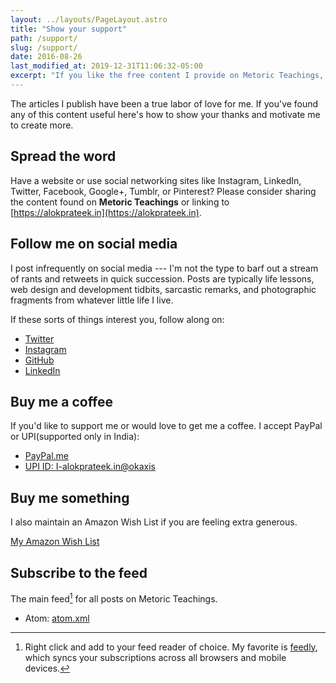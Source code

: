 ```yaml
---
layout: ../layouts/PageLayout.astro
title: "Show your support"
path: /support/
slug: /support/
date: 2016-08-26
last_modified_at: 2019-12-31T11:06:32-05:00
excerpt: "If you like the free content I provide on Metoric Teachings, here's how to show your thanks and motivate me to create more of it."
---
```


The articles I publish have been a true labor of love for me. If you've found any of this content useful here's how to show your thanks and motivate me to create more.

## Spread the word

Have a website or use social networking sites like Instagram, LinkedIn, Twitter, Facebook, Google+, Tumblr, or Pinterest? Please consider sharing the content found on **Metoric Teachings** or linking to [https://alokprateek.in](https://alokprateek.in).

## Follow me on social media

I post infrequently on social media --- I'm not the type to barf out a stream of rants and retweets in quick succession. Posts are typically life lessons, web design and development tidbits, sarcastic remarks, and photographic fragments from whatever little life I live.

If these sorts of things interest you, follow along on:

- [Twitter](https://twitter.com/thewhitewulfy)
- [Instagram](https://instagram.com/thewhitewulfy/)
- [GitHub](https://github.com/thewhitewulfy)
- [LinkedIn](https://www.linkedin.com/in/alokprateek/)

## Buy me a coffee

If you'd like to support me or would love to get me a coffee. I accept PayPal or UPI(supported only in India):

- [PayPal.me](https://www.paypal.me/AlokPrateek)
- [UPI ID: I-alokprateek.in@okaxis](I-alokprateek.in@okaxis)

## Buy me something

I also maintain an Amazon Wish List if you are feeling extra generous.

[My Amazon Wish List](https://www.amazon.in/hz/wishlist/ls/3JO6CO7TCYSK5?ref_=wl_share)

## Subscribe to the feed

The main feed[^feed] for all posts on Metoric Teachings.

- Atom: [atom.xml](/atom.xml)

[^feed]: Right click and add to your feed reader of choice. My favorite is [feedly](https://feedly.com), which syncs your subscriptions across all browsers and mobile devices.

